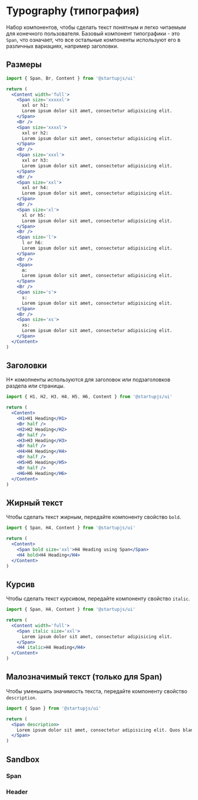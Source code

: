 
# Typography (типография)

Набор компонентов, чтобы сделать текст понятным и легко читаемым для конечного пользователя. Базовый компонент типографики - это `Span`, что означает, что все остальные компоненты используют его в различных вариациях, например заголовки.

## Размеры

```jsx
import { Span, Br, Content } from '@startupjs/ui'
```

```jsx example
return (
  <Content width='full'>
    <Span size='xxxxxl'>
      xxl or h1:
      Lorem ipsum dolor sit amet, consectetur adipisicing elit.
    </Span>
    <Br />
    <Span size='xxxxl'>
      xxl or h2:
      Lorem ipsum dolor sit amet, consectetur adipisicing elit.
    </Span>
    <Br />
    <Span size='xxxl'>
      xxl or h3:
      Lorem ipsum dolor sit amet, consectetur adipisicing elit.
    </Span>
    <Br />
    <Span size='xxl'>
      xxl or h4:
      Lorem ipsum dolor sit amet, consectetur adipisicing elit.
    </Span>
    <Br />
    <Span size='xl'>
      xl or h5:
      Lorem ipsum dolor sit amet, consectetur adipisicing elit.
    </Span>
    <Br />
    <Span size='l'>
      l or h6:
      Lorem ipsum dolor sit amet, consectetur adipisicing elit.
    </Span>
    <Br />
    <Span>
      m:
      Lorem ipsum dolor sit amet, consectetur adipisicing elit.
    </Span>
    <Br />
    <Span size='s'>
      s:
      Lorem ipsum dolor sit amet, consectetur adipisicing elit.
    </Span>
    <Br />
    <Span size='xs'>
      xs:
      Lorem ipsum dolor sit amet, consectetur adipisicing elit.
    </Span>
  </Content>
)
```

## Заголовки

H* комопненты используются для заголовок или подзаголовков раздела или страницы.

```jsx
import { H1, H2, H3, H4, H5, H6, Content } from '@startupjs/ui'
```

```jsx example
return (
  <Content>
    <H1>H1 Heading</H1>
    <Br half />
    <H2>H2 Heading</H2>
    <Br half />
    <H3>H3 Heading</H3>
    <Br half />
    <H4>H4 Heading</H4>
    <Br half />
    <H5>H5 Heading</H5>
    <Br half />
    <H6>H6 Heading</H6>
  </Content>
)
```

## Жирный текст

Чтобы сделать текст жирным, передайте компоненту свойство `bold`.

```jsx
import { Span, H4, Content } from '@startupjs/ui'
```

```jsx example
return (
  <Content>
    <Span bold size='xxl'>H4 Heading using Span</Span>
    <H4 bold>H4 Heading</H4>
  </Content>
)
```

## Курсив

Чтобы сделать текст курсивом, передайте компоненту свойство `italic`.

```jsx
import { Span, H4, Content } from '@startupjs/ui'
```

```jsx example
return (
  <Content width='full'>
    <Span italic size='xxl'>
      Lorem ipsum dolor sit amet, consectetur adipisicing elit.
    </Span>
    <H4 italic>H4 Heading</H4>
  </Content>
)
```

## Малозначимый текст (только для Span)

Чтобы уменьшить значимость текста, передайте компоненту свойство `description`.

```jsx
import { Span } from '@startupjs/ui'
```

```jsx example
return (
  <Span description>
    Lorem ipsum dolor sit amet, consectetur adipisicing elit. Quos blanditiis tenetur unde suscipit, quam beatae rerum inventore consectetur, neque doloribus, cupiditate numquam dignissimos laborum fugiat deleniti? Eum quasi quidem quibusdam.
  </Span>
)
```

## Sandbox

### Span

<Sandbox Component={Span} />

### Header

<Sandbox Component={H1} />
